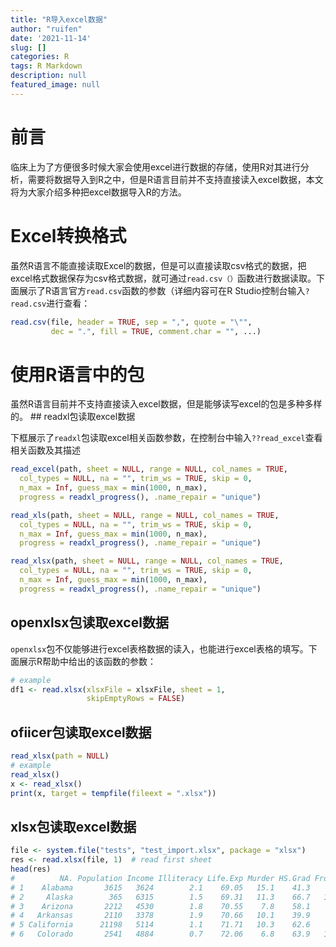 ```yaml
---
title: "R导入excel数据"
author: "ruifen"
date: '2021-11-14'
slug: []
categories: R
tags: R Markdown
description: null
featured_image: null
---
```





# 前言
临床上为了方便很多时候大家会使用excel进行数据的存储，使用R对其进行分析，需要将数据导入到R之中，但是R语言目前并不支持直接读入excel数据，本文将为大家介绍多种把excel数据导入R的方法。

# Excel转换格式

虽然R语言不能直接读取Excel的数据，但是可以直接读取csv格式的数据，把excel格式数据保存为csv格式数据，就可通过`read.csv（）`函数进行数据读取。下面展示了R语言官方`read.csv`函数的参数（详细内容可在R Studio控制台输入`?read.csv`进行查看：

```r
read.csv(file, header = TRUE, sep = ",", quote = "\"",
         dec = ".", fill = TRUE, comment.char = "", ...)
```
# 使用R语言中的包
虽然R语言目前并不支持直接读入excel数据，但是能够读写excel的包是多种多样的。
## readxl包读取excel数据

下框展示了`readxl`包读取excel相关函数参数，在控制台中输入`??read_excel`查看相关函数及其描述

```r
read_excel(path, sheet = NULL, range = NULL, col_names = TRUE,
  col_types = NULL, na = "", trim_ws = TRUE, skip = 0,
  n_max = Inf, guess_max = min(1000, n_max),
  progress = readxl_progress(), .name_repair = "unique")

read_xls(path, sheet = NULL, range = NULL, col_names = TRUE,
  col_types = NULL, na = "", trim_ws = TRUE, skip = 0,
  n_max = Inf, guess_max = min(1000, n_max),
  progress = readxl_progress(), .name_repair = "unique")

read_xlsx(path, sheet = NULL, range = NULL, col_names = TRUE,
  col_types = NULL, na = "", trim_ws = TRUE, skip = 0,
  n_max = Inf, guess_max = min(1000, n_max),
  progress = readxl_progress(), .name_repair = "unique")

```
## openxlsx包读取excel数据
`openxlsx`包不仅能够进行excel表格数据的读入，也能进行excel表格的填写。下面展示R帮助中给出的该函数的参数：

```r
# example
df1 <- read.xlsx(xlsxFile = xlsxFile, sheet = 1, 
                 skipEmptyRows = FALSE)
```

## ofiicer包读取excel数据

```r
read_xlsx(path = NULL)
# example
read_xlsx()
x <- read_xlsx()
print(x, target = tempfile(fileext = ".xlsx"))

```

## xlsx包读取excel数据

```r
file <- system.file("tests", "test_import.xlsx", package = "xlsx")
res <- read.xlsx(file, 1)  # read first sheet
head(res)
#          NA. Population Income Illiteracy Life.Exp Murder HS.Grad Frost   Area
# 1    Alabama       3615   3624        2.1    69.05   15.1    41.3    20  50708
# 2     Alaska        365   6315        1.5    69.31   11.3    66.7   152 566432
# 3    Arizona       2212   4530        1.8    70.55    7.8    58.1    15 113417
# 4   Arkansas       2110   3378        1.9    70.66   10.1    39.9    65  51945
# 5 California      21198   5114        1.1    71.71   10.3    62.6    20 156361
# 6   Colorado       2541   4884        0.7    72.06    6.8    63.9   166 103766
```
